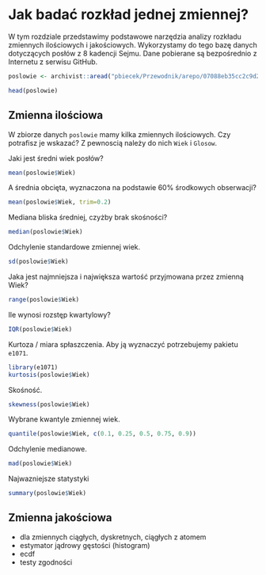 # Jak badać rozkład jednej zmiennej?

W tym rozdziale przedstawimy podstawowe narzędzia analizy rozkładu zmiennych ilościowych i jakościowych.
Wykorzystamy do tego bazę danych dotyczących posłów z 8 kadencji Sejmu.
Dane pobierane są bezpośrednio z Internetu z serwisu GitHub.

```r
poslowie <- archivist::aread("pbiecek/Przewodnik/arepo/07088eb35cc2c9d2a2a856a36b3253ad")

head(poslowie)
```

## Zmienna ilościowa

W zbiorze danych `poslowie` mamy kilka zmiennych ilościowych. Czy potrafisz je wskazać? Z pewnoscią należy do nich `Wiek` i `Glosow`. 


Jaki jest średni wiek posłów?

```r
mean(poslowie$Wiek)
```


A średnia obcięta, wyznaczona na podstawie 60\% środkowych obserwacji?
```r
mean(poslowie$Wiek, trim=0.2)
```

Mediana bliska średniej, czyżby brak skośności?

```r
median(poslowie$Wiek)
```

Odchylenie standardowe zmiennej wiek.

```r
sd(poslowie$Wiek)
```

Jaka jest najmniejsza i największa wartość przyjmowana przez zmienną Wiek?

```r
range(poslowie$Wiek)
```

Ile wynosi rozstęp kwartylowy?

```r
IQR(poslowie$Wiek)
```

Kurtoza / miara spłaszczenia. Aby ją wyznaczyć potrzebujemy pakietu `e1071`.

```r
library(e1071)
kurtosis(poslowie$Wiek)
```

Skośność.

```r
skewness(poslowie$Wiek)
```


Wybrane kwantyle zmiennej wiek.

```r
quantile(poslowie$Wiek, c(0.1, 0.25, 0.5, 0.75, 0.9))
```

Odchylenie medianowe.

```r
mad(poslowie$Wiek)
```

Najwazniejsze statystyki

```r
summary(poslowie$Wiek)
```

## Zmienna jakościowa



- dla zmiennych ciągłych, dyskretnych, ciągłych z atomem
- estymator jądrowy gęstości (histogram)
- ecdf
- testy zgodności
